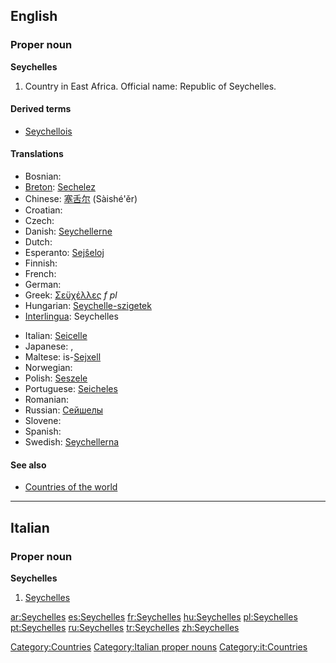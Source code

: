 {{wikipedia|Seychelles}}
==English==

===Proper noun===
'''Seychelles'''

# Country in East Africa. Official name: Republic of Seychelles.

====Derived terms====
* [[Seychellois]]

====Translations====
{{top}}
* Bosnian: {{t-|bs|Sejšeli|m|p}}
* [[Breton]]: [[Sechelez]]
* Chinese: [[塞舌尔]] (Sàishé'ěr)
* Croatian: {{t-|hr|Sejšeli|m|p}}
* Czech: {{t-|cs|Seychely|p}}
* Danish: [[Seychellerne]]
* Dutch: {{t-|nl|Seychellen}}
* Esperanto: [[Sejŝeloj]]
* Finnish: {{t+|fi|Seychellit}}
* French: {{t+|fr|Seychelles}}
* German: {{t+|de|Seychellen}}
* Greek: [[Σεϋχέλλες]] ''f pl''
* Hungarian: [[Seychelle-szigetek]]
* [[Interlingua]]: Seychelles
{{mid}}
* Italian: [[Seicelle]]
* Japanese: {{t-|ja|セイシェル|tr=Seisheru|sc=Jpan}}, {{t-|ja|セーシェル|tr=Sēsheru|sc=Jpan}}
* Maltese: is-[[Sejxell]]
* Norwegian: {{t-|no|Seychellene}}
* Polish: [[Seszele]]
* Portuguese: [[Seicheles]]
* Romanian: {{t-|ro|Seychelles}}
* Russian: [[Сейшелы]]
* Slovene: {{t+|sl|Sejšeli|m|p}}
* Spanish: {{t+|es|Seychelles}}
* Swedish: [[Seychellerna]]
{{bottom}}

====See also====
* [[Appendix:Countries of the world|Countries of the world]]

[[Category:Countries]]

----

==Italian==
{{wikipedia|lang=it}}

===Proper noun===
'''Seychelles''' {{f}} {{p}}

# [[#English|Seychelles ]]

[[Category:Italian proper nouns]]
[[Category:it:Countries]]

[[ar:Seychelles]]
[[es:Seychelles]]
[[fr:Seychelles]]
[[hu:Seychelles]]
[[pl:Seychelles]]
[[pt:Seychelles]]
[[ru:Seychelles]]
[[tr:Seychelles]]
[[zh:Seychelles]]
